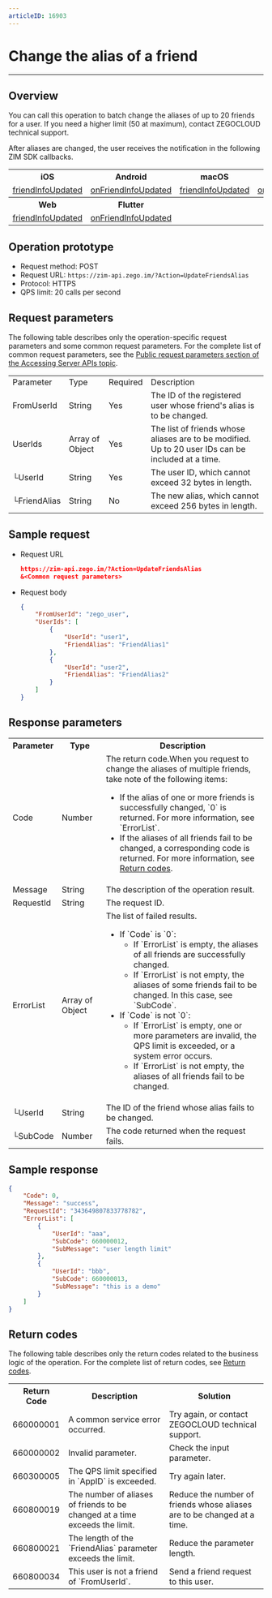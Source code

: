 ```yaml
---
articleID: 16903
---
```


# Change the alias of a friend

- - -


## Overview

You can call this operation to batch change the aliases of up to 20 friends for a user. If you need a higher limit (50 at maximum), contact ZEGOCLOUD technical support.

After aliases are changed, the user receives the notification in the following ZIM SDK callbacks.

<table>
<tbody><tr>
<th>iOS</th>
<th>Android</th>
<th>macOS</th>
<th>Windows</th>
</tr>
<tr>
<td><a href="/article/api?doc=zim_API~objective-c_ios~protocol~ZIMEventHandler#zim-friend-info-updated-friend-info-list" target="_blank" rel="noreferrer noopenner">friendInfoUpdated</a></td>
<td><a href="/article/api?doc=zim_API~java_android~class~ZIMEventHandler#on-friend-info-updated" target="_blank" rel="noreferrer noopenner">onFriendInfoUpdated</a></td>
<td><a href="/article/api?doc=zim_API~objective-c_macos~protocol~ZIMEventHandler#zim-friend-info-updated-friend-info-list" target="_blank" rel="noreferrer noopenner">friendInfoUpdated</a></td>
<td><a href="/article/api?doc=zim_API~cpp_windows~class~ZIMEventHandler#on-friend-info-updated" target="_blank" rel="noreferrer noopenner">onFriendInfoUpdated</a></td>
</tr>
<tr>
<th>Web</th>
<th>Flutter</th>
<th></th>
<th></th>
<th></th>
<th></th>
</tr>
<tr>
<td><a href="/article/api?doc=zim_API~javascript_web~interface~ZIMEventHandler#friend-info-updated" target="_blank" rel="noreferrer noopenner">friendInfoUpdated</a></td>
<td><a href="https://pub.dev/documentation/zego_zim/latest/zego_zim/ZIMEventHandler/onFriendInfoUpdated.html" target="_blank" rel="noreferrer noopenner">onFriendInfoUpdated</a></td>
<td></td>
<td></td>
<td></td>
<td></td>
</tr>
</tbody></table>

## Operation prototype

- Request method: POST
- Request URL: `https://zim-api.zego.im/?Action=UpdateFriendsAlias`
- Protocol: HTTPS
- QPS limit: 20 calls per second

## Request parameters

The following table describes only the operation-specific request parameters and some common request parameters. For the complete list of common request parameters, see the [Public request parameters section of the Accessing Server APIs topic](./../Accessing%20Server%20APIs.mdx#public-parameters).

<table class="collapsible-table" >
<tbody><tr data-row-level="1">
<td>Parameter</td>
<td>Type</td>
<td>Required</td>
<td>Description</td>
</tr>
<tr data-row-level="2">
<td>FromUserId</td>
<td>String</td>
<td>Yes</td>
<td>The ID of the registered user whose friend's alias is to be changed.</td>
</tr>
<tr data-row-level="3" data-row-child="true">
<td>UserIds</td>
<td>Array of Object</td>
<td>Yes</td>
<td>The list of friends whose aliases are to be modified. Up to 20 user IDs can be included at a time.</td>
</tr>
<tr data-row-level="3-1">
<td>└UserId</td>
<td>String</td>
<td>Yes</td>
<td>The user ID, which cannot exceed 32 bytes in length.</td>
</tr>
<tr data-row-level="3-2">
<td>└FriendAlias</td>
<td>String</td>
<td>No</td>
<td>The new alias, which cannot exceed 256 bytes in length.</td>
</tr>
</tbody></table>

## Sample request

- Request URL
  
  ```json
  https://zim-api.zego.im/?Action=UpdateFriendsAlias
  &<Common request parameters>
  ```

- Request body
  
  ```json
  {
      "FromUserId": "zego_user",
      "UserIds": [
          {
              "UserId": "user1",
              "FriendAlias": "FriendAlias1"
          },
          {
              "UserId": "user2",
              "FriendAlias": "FriendAlias2"
          }
      ]
  }
  ```

## Response parameters

<table class="collapsible-table" >

<tbody><tr data-row-level="1">
<th>Parameter</th>
<th>Type</th>
<th>Description</th>
</tr>
<tr data-row-level="2">
<td>Code</td>
<td>Number</td>
<td>The return code.<Note title="Note">When you request to change the aliases of multiple friends, take note of the following items:<ul><li>If the alias of one or more friends is successfully changed, `0` is returned. For more information, see `ErrorList`.</li><li>If the aliases of all friends fail to be changed, a corresponding code is returned. For more information, see <a href="./../Return%20codes.mdx" target="_blank">Return codes</a>.</li></ul></Note></td>
</tr>
<tr data-row-level="3">
<td>Message</td>
<td>String</td>
<td>The description of the operation result.</td>
</tr>
<tr data-row-level="4">
<td>RequestId</td>
<td>String</td>
<td>The request ID.</td>
</tr>
<tr data-row-level="5" data-row-child="true">
<td>ErrorList</td>
<td>Array of Object</td>
<td>
The list of failed results.
<ul>
<li>
If `Code` is `0`:
<ul>
<li>If `ErrorList` is empty, the aliases of all friends are successfully changed.</li>
<li>If `ErrorList` is not empty, the aliases of some friends fail to be changed. In this case, see `SubCode`.</li>
</ul>
</li>
<li>
If `Code` is not `0`:
<ul>
<li>If `ErrorList` is empty, one or more parameters are invalid, the QPS limit is exceeded, or a system error occurs.</li>
<li>If `ErrorList` is not empty, the aliases of all friends fail to be changed.</li>
</ul>
</li>
</ul></td>
</tr>
<tr data-row-level="5-1">
<td>└UserId</td>
<td>String</td>
<td>The ID of the friend whose alias fails to be changed.</td>
</tr>
<tr data-row-level="5-2">
<td>└SubCode</td>
<td>Number</td>
<td>The code returned when the request fails.</td>
</tr>
</tbody></table>

## Sample response

```json
{
    "Code": 0,
    "Message": "success",
    "RequestId": "343649807833778782",
    "ErrorList": [
        {
            "UserId": "aaa",
            "SubCode": 660000012,
            "SubMessage": "user length limit"
        },
        {
            "UserId": "bbb",
            "SubCode": 660000013,
            "SubMessage": "this is a demo"
        }
    ]
}
```

## Return codes

The following table describes only the return codes related to the business logic of the operation. For the complete list of return codes, see [Return codes](../Return%20codes.mdx).

<table>
<tbody><tr>
<th>Return Code</th>
<th>Description</th>
<th>Solution</th>
</tr>
<tr>
<td>660000001</td>
<td>A common service error occurred.</td>
<td>Try again, or contact ZEGOCLOUD technical support.</td>
</tr>
<tr>
<td>660000002</td>
<td>Invalid parameter.</td>
<td>Check the input parameter.</td>
</tr>
<tr>
<td>660300005</td>
<td>The QPS limit specified in `AppID` is exceeded.</td>
<td>Try again later.</td>
</tr>
<tr>
<td>660800019</td>
<td>The number of aliases of friends to be changed at a time exceeds the limit.</td>
<td>Reduce the number of friends whose aliases are to be changed at a time.</td>
</tr>
<tr>
<td>660800021</td>
<td>The length of the `FriendAlias` parameter exceeds the limit.</td>
<td>Reduce the parameter length.</td>
</tr>
<tr>
<td>660800034</td>
<td>This user is not a friend of `FromUserId`.</td>
<td>Send a friend request to this user.</td>
</tr>
</tbody></table>

